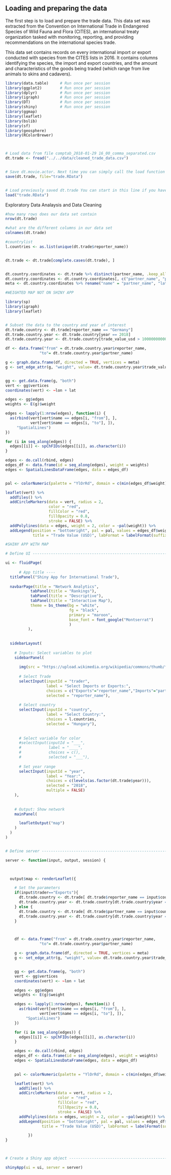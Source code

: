 
## Loading and preparing the data

The first step is to load and prepare the trade data. This data set was extracted from the Convention on International Trade in Endangered Species of Wild Fauna and Flora (CITES), an international treaty organization tasked with monitoring, reporting, and providing recommendations on the international species trade. 

This data set contains records on every international import or export conducted with species from the CITES lists in 2016. It contains columns identifying the species, the import and export countries, and the amount and characteristics of the goods being traded (which range from live animals to skins and cadavers).

```r
library(data.table)     # Run once per session
library(ggplot2)        # Run once per session
library(dplyr)          # Run once per session
library(igraph)         # Run once per session
library(DT)             # Run once per session
library(shiny)          # Run once per session
library(ggmap)
library(leaflet)
library(bslib)
library(sf)
library(geosphere)
library(RColorBrewer)



# Load data from file comptab_2018-01-29 16_00_comma_separated.csv 
dt.trade <- fread("../../data/cleaned_trade_data.csv") 


# Save dt.movie.actor. Next time you can simply call the load function (below)
save(dt.trade, file="trade.RData") 


# Load previously saved dt.trade You can start in this line if you have previously saved these data.
load("trade.RData") 

```

Exploratory Data Analaysis and Data Cleaning 

```r
#how many rows does our data set contain 
nrow(dt.trade)

#what are the different columns in our data set
colnames(dt.trade)

#countrylist
l.countries <- as.list(unique(dt.trade$reporter_name))


dt.trade <- dt.trade[complete.cases(dt.trade), ]


dt.country.coordinates <- dt.trade %>% distinct(partner_name, .keep_all = TRUE)
dt.country.coordinates <- dt.country.coordinates[, c("partner_name", "partner_lat", "partner_long")]
meta <- dt.country.coordinates %>% rename("name" = "partner_name", "lat" = "partner_lat", "lon" = "partner_long")
```



```r

#WEIGHTED MAP NOT ON SHINY APP

library(sp)
library(igraph)
library(leaflet)


# Subset the data to the country and year of interest
dt.trade.country <- dt.trade[reporter_name == "Germany"]
dt.trade.country.year <- dt.trade.country[year == 2018]
dt.trade.country.year <- dt.trade.country[trade_value_usd > 10000000000]

df <- data.frame("from" = dt.trade.country.year$reporter_name, 
               "to"= dt.trade.country.year$partner_name)

g <- graph.data.frame(df, directed = TRUE, vertices = meta)
g <- set_edge_attr(g, "weight", value= dt.trade.country.year$trade_value_usd)


gg <- get.data.frame(g, "both")
vert <- gg$vertices
coordinates(vert) <- ~lon + lat

edges <- gg$edges
weights <- E(g)$weight

edges <- lapply(1:nrow(edges), function(i) {
  as(rbind(vert[vert$name == edges[i, "from"], ], 
           vert[vert$name == edges[i, "to"], ]), 
     "SpatialLines")
})

for (i in seq_along(edges)) {
  edges[[i]] <- spChFIDs(edges[[i]], as.character(i))
}

edges <- do.call(rbind, edges)
edges_df <- data.frame(id = seq_along(edges), weight = weights)
edges <- SpatialLinesDataFrame(edges, data = edges_df)


pal <- colorNumeric(palette = "YlOrRd", domain = c(min(edges_df$weight), max(edges_df$weight)))

leaflet(vert) %>% 
  addTiles() %>% 
  addCircleMarkers(data = vert, radius = 2, 
                   color = "red", 
                   fillColor = "red", 
                   fillOpacity = 0.8,
                   stroke = FALSE) %>% 
  addPolylines(data = edges, weight = 2, color = ~pal(weight)) %>% 
  addLegend(position = "bottomright", pal = pal, values = edges_df$weight, 
            title = "Trade Value (USD)", labFormat = labelFormat(suffix = " USD", digits = 0))


```






```r
#SHINY APP WITH MAP 

# Define UI --------------------------------------------------------------------

ui <- fluidPage(
  
      # App title ----
  titlePanel("Shiny App for International Trade"),
  
  navbarPage(title = "Network Analytics",
           tabPanel(title = "Rankings"),
           tabPanel(title = "Descriptive"),
           tabPanel(title = "Interactive Map"),
           theme = bs_theme(bg = "white",
                            fg = "black",
                            primary = "maroon",
                            base_font = font_google("Montserrat")
                            )
          ),
  
  
  sidebarLayout(
    
    # Inputs: Select variables to plot
    sidebarPanel(
      
      img(src = "https://upload.wikimedia.org/wikipedia/commons/thumb/f/f5/World_Trade_Organization_%28logo_and_wordmark%29.svg/2560px-World_Trade_Organization_%28logo_and_wordmark%29.svg.png",width="100%"),
      
      # Select Trade
      selectInput(inputId = "trader", 
                  label = "Select Imports or Exports:",
                  choices = c("Exports"="reporter_name","Imports"="partner_name"), 
                  selected = "reporter_name"),
      
      # Select country
      selectInput(inputId = "country", 
                  label = "Select Country:",
                  choices = l.countries, 
                  selected = "Hungary"),
      
      
      # Select variable for color
      #selectInput(inputId = "___", 
      #            label = "____",
      #            choices = c(),
      #            selected = "___"),
      
      # Set year range
      selectInput(inputId = "year",
                  label = "Year:",
                  choices = c(levels(as.factor(dt.trade$year))),
                  selected = "2018",
                  multiple = FALSE)
    ),
    
    
    # Output: Show network
    mainPanel(

      leafletOutput("map")
    )
  )
)


# Define server ----------------------------------------------------------------

server <- function(input, output, session) {
  


  output$map <- renderLeaflet({

    # Set the parameters
    if(input$trader=="Exports"){
      dt.trade.country <- dt.trade[ dt.trade$reporter_name == input$country, ]
      dt.trade.country.year <- dt.trade.country[dt.trade.country$year == input$year, ]
    } else {
      dt.trade.country <- dt.trade[ dt.trade$partner_name == input$country, ]
      dt.trade.country.year <- dt.trade.country[dt.trade.country$year == input$year, ] 
    }       



    df <- data.frame("from" = dt.trade.country.year$reporter_name, 
               "to"= dt.trade.country.year$partner_name)

    g <- graph.data.frame(df, directed = TRUE, vertices = meta)
    g <- set_edge_attr(g, "weight", value= dt.trade.country.year$trade_value_usd)


    gg <- get.data.frame(g, "both")
    vert <- gg$vertices
    coordinates(vert) <- ~lon + lat

    edges <- gg$edges
    weights <- E(g)$weight

    edges <- lapply(1:nrow(edges), function(i) {
      as(rbind(vert[vert$name == edges[i, "from"], ], 
               vert[vert$name == edges[i, "to"], ]), 
         "SpatialLines")
    })

    for (i in seq_along(edges)) {
      edges[[i]] <- spChFIDs(edges[[i]], as.character(i))
    }

    edges <- do.call(rbind, edges)
    edges_df <- data.frame(id = seq_along(edges), weight = weights)
    edges <- SpatialLinesDataFrame(edges, data = edges_df)

    
    pal <- colorNumeric(palette = "YlOrRd", domain = c(min(edges_df$weight), max(edges_df$weight)))

    leaflet(vert) %>% 
      addTiles() %>% 
      addCircleMarkers(data = vert, radius = 2, 
                       color = "red", 
                       fillColor = "red", 
                       fillOpacity = 0.8,
                       stroke = FALSE) %>% 
      addPolylines(data = edges, weight = 2, color = ~pal(weight)) %>% 
      addLegend(position = "bottomright", pal = pal, values = edges_df$weight, 
                title = "Trade Value (USD)", labFormat = labelFormat(suffix = " USD", digits = 0)) 

          })
}



# Create a Shiny app object ----------------------------------------------------

shinyApp(ui = ui, server = server)

```
